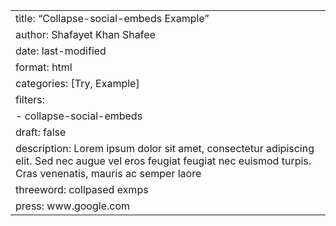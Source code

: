 ---
title: "Collapse-social-embeds Example"
author: Shafayet Khan Shafee
date: last-modified
format: html
categories: [Try, Example]
filters:
  - collapse-social-embeds
draft: false
description: Lorem ipsum dolor sit amet, consectetur adipiscing elit. Sed nec augue vel eros feugiat feugiat nec euismod turpis. Cras venenatis, mauris ac semper laore
threeword: collpased exmps
press: www.google.com
---